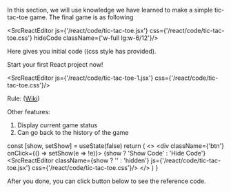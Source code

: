 
In this section, we will use knowledge we have learned to make a simple tic-tac-toe game.
The final game is as following

<SrcReactEditor js={'/react/code/tic-tac-toe.jsx'} css={'/react/code/tic-tac-toe.css'} hideCode className={'w-full lg:w-6/12'}/>

Here gives you initial code ((css style has provided).

Start your first React project now!

<SrcReactEditor js={'/react/code/tic-tac-toe-1.jsx'} css={'/react/code/tic-tac-toe.css'}/>

Rule: ([Wiki][wiki])

Other features:

1. Display current game status
2. Can go back to the history of the game

  const [show, setShow] = useState(false)
  return (
    <>
      <div className={'btn'} onClick={() => setShow(e => !e)}>
        {show ? 'Show Code' : 'Hide Code'}
      </div>
      <SrcReactEditor
        className={show ? '' : 'hidden'}
        js={'/react/code/tic-tac-toe.jsx'}
        css={'/react/code/tic-tac-toe.css'}/>
    </>
  )
}

After you done, you can click button below to see the reference code.

<Answer/>

[wiki]: https://en.wikipedia.org/wiki/Tic-tac-toe